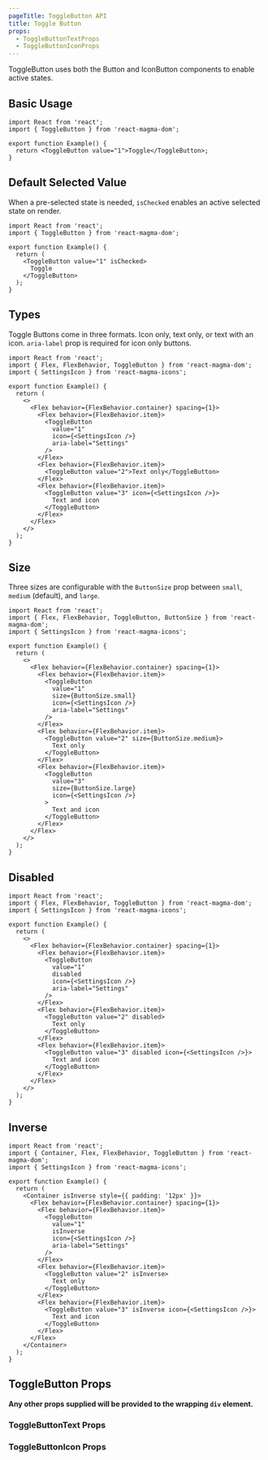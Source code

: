 ```yaml
---
pageTitle: ToggleButton API
title: Toggle Button
props:
  - ToggleButtonTextProps
  - ToggleButtonIconProps
---
```


<PageContent componentName="toggle_button" type="api">

<LeadParagraph>
  ToggleButton uses both the Button and IconButton components to enable active
  states.
</LeadParagraph>

## Basic Usage

```tsx
import React from 'react';
import { ToggleButton } from 'react-magma-dom';

export function Example() {
  return <ToggleButton value="1">Toggle</ToggleButton>;
}
```

## Default Selected Value

When a pre-selected state is needed, `isChecked` enables an active selected state on render.

```tsx
import React from 'react';
import { ToggleButton } from 'react-magma-dom';

export function Example() {
  return (
    <ToggleButton value="1" isChecked>
      Toggle
    </ToggleButton>
  );
}
```

## Types

Toggle Buttons come in three formats. Icon only, text only, or text with an icon. `aria-label` prop is required for icon only buttons.

```tsx
import React from 'react';
import { Flex, FlexBehavior, ToggleButton } from 'react-magma-dom';
import { SettingsIcon } from 'react-magma-icons';

export function Example() {
  return (
    <>
      <Flex behavior={FlexBehavior.container} spacing={1}>
        <Flex behavior={FlexBehavior.item}>
          <ToggleButton
            value="1"
            icon={<SettingsIcon />}
            aria-label="Settings"
          />
        </Flex>
        <Flex behavior={FlexBehavior.item}>
          <ToggleButton value="2">Text only</ToggleButton>
        </Flex>
        <Flex behavior={FlexBehavior.item}>
          <ToggleButton value="3" icon={<SettingsIcon />}>
            Text and icon
          </ToggleButton>
        </Flex>
      </Flex>
    </>
  );
}
```

## Size

Three sizes are configurable with the `ButtonSize` prop between `small`, `medium` (default), and `large`.

```tsx
import React from 'react';
import { Flex, FlexBehavior, ToggleButton, ButtonSize } from 'react-magma-dom';
import { SettingsIcon } from 'react-magma-icons';

export function Example() {
  return (
    <>
      <Flex behavior={FlexBehavior.container} spacing={1}>
        <Flex behavior={FlexBehavior.item}>
          <ToggleButton
            value="1"
            size={ButtonSize.small}
            icon={<SettingsIcon />}
            aria-label="Settings"
          />
        </Flex>
        <Flex behavior={FlexBehavior.item}>
          <ToggleButton value="2" size={ButtonSize.medium}>
            Text only
          </ToggleButton>
        </Flex>
        <Flex behavior={FlexBehavior.item}>
          <ToggleButton
            value="3"
            size={ButtonSize.large}
            icon={<SettingsIcon />}
          >
            Text and icon
          </ToggleButton>
        </Flex>
      </Flex>
    </>
  );
}
```

## Disabled

```tsx
import React from 'react';
import { Flex, FlexBehavior, ToggleButton } from 'react-magma-dom';
import { SettingsIcon } from 'react-magma-icons';

export function Example() {
  return (
    <>
      <Flex behavior={FlexBehavior.container} spacing={1}>
        <Flex behavior={FlexBehavior.item}>
          <ToggleButton
            value="1"
            disabled
            icon={<SettingsIcon />}
            aria-label="Settings"
          />
        </Flex>
        <Flex behavior={FlexBehavior.item}>
          <ToggleButton value="2" disabled>
            Text only
          </ToggleButton>
        </Flex>
        <Flex behavior={FlexBehavior.item}>
          <ToggleButton value="3" disabled icon={<SettingsIcon />}>
            Text and icon
          </ToggleButton>
        </Flex>
      </Flex>
    </>
  );
}
```

## Inverse

```tsx
import React from 'react';
import { Container, Flex, FlexBehavior, ToggleButton } from 'react-magma-dom';
import { SettingsIcon } from 'react-magma-icons';

export function Example() {
  return (
    <Container isInverse style={{ padding: '12px' }}>
      <Flex behavior={FlexBehavior.container} spacing={1}>
        <Flex behavior={FlexBehavior.item}>
          <ToggleButton
            value="1"
            isInverse
            icon={<SettingsIcon />}
            aria-label="Settings"
          />
        </Flex>
        <Flex behavior={FlexBehavior.item}>
          <ToggleButton value="2" isInverse>
            Text only
          </ToggleButton>
        </Flex>
        <Flex behavior={FlexBehavior.item}>
          <ToggleButton value="3" isInverse icon={<SettingsIcon />}>
            Text and icon
          </ToggleButton>
        </Flex>
      </Flex>
    </Container>
  );
}
```

## ToggleButton Props

**Any other props supplied will be provided to the wrapping `div` element.**

### ToggleButtonText Props

<ToggleButtonTextProps />

### ToggleButtonIcon Props

<ToggleButtonIconProps />

</PageContent>
